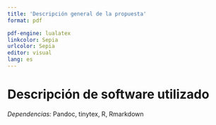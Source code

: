 ```yaml
---
title: 'Descripción general de la propuesta'
format: pdf

pdf-engine: lualatex
linkcolor: Sepia
urlcolor: Sepia
editor: visual
lang: es
---
```

  
# Descripción de software utilizado

*Dependencias:* Pandoc, tinytex, R, Rmarkdown
